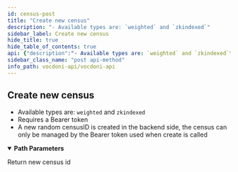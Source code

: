 ```yaml
---
id: census-post
title: "Create new census"
description: "- Available types are: `weighted` and `zkindexed`"
sidebar_label: Create new census
hide_title: true
hide_table_of_contents: true
api: {"description":"- Available types are: `weighted` and `zkindexed`\n- Requires a Bearer token\n- A new random censusID is created in the backend side, the census can only be managed by the Bearer token used when create is called","operationId":"censusPost","security":[{"bearerAuth":[]}],"tags":["census"],"parameters":[{"name":"type","in":"path","description":"Census types","required":true,"schema":{"type":"string","enum":["todo","todo2"]}}],"responses":{"200":{"description":"Return new census id","content":{"application/json":{"example":"{\n  \"censusID\":\"b547a9c83ad7d61b568cf10ebbb25338d680810fa219fa69477cfbd860b386c2\"\n}"}}}},"method":"post","path":"/censuses/{type}","servers":[{"url":"https://api.vocdoni.io/version/v3"}],"securitySchemes":{"bearerAuth":{"type":"http","scheme":"bearer"}},"info":{"version":"2.0.0","title":"Vocdoni API","license":{"name":"MIT"},"description":"**Goals and Objectives:** \nThe Vocdoni API is meant to be the entry point for external integrators to add voting capabilities to an existing  CRM, customer base and product experience. The API should act as a satellite that facilitates creating votes using  Vocdoni, without the hassle of learning a deep platform.\nThis API should allow to perform the basic primitives of the Vocdoni Protocol such as manage organizations, voting  processes and be able to vote, abstracting as much as possible the complexity and doing so, offering simple and  clear methods to perform such actions.\nLast but not least, the API should be modular and allow further expansion with other independent modules such as  payments, CSPs, SSI providers, CRM’s, etc. becoming a open voting block/”lego” for the Web2.0 & Web 3.0 world."},"postman":{"name":"Create new census","description":{"content":"- Available types are: `weighted` and `zkindexed`\n- Requires a Bearer token\n- A new random censusID is created in the backend side, the census can only be managed by the Bearer token used when create is called","type":"text/plain"},"url":{"path":["censuses",":type"],"host":["{{baseUrl}}"],"query":[],"variable":[{"disabled":false,"description":{"content":"(Required) Census types","type":"text/plain"},"type":"any","value":"","key":"type"}]},"header":[{"key":"Accept","value":"application/json"}],"method":"POST","auth":{"type":"bearer","bearer":[{"type":"any","value":"<Bearer Token>","key":"token"}]}}}
sidebar_class_name: "post api-method"
info_path: vocdoni-api/vocdoni-api
---
```



## Create new census



- Available types are: `weighted` and `zkindexed`
- Requires a Bearer token
- A new random censusID is created in the backend side, the census can only be managed by the Bearer token used when create is called

<details style={{"marginBottom":"1rem"}} data-collapsed={false} open={true}><summary style={{}}><strong>Path Parameters</strong></summary><div><ul><ParamsItem className={"paramsItem"} param={{"name":"type","in":"path","description":"Census types","required":true,"schema":{"type":"string","enum":["todo","todo2"]}}}></ParamsItem></ul></div></details><div><ApiTabs><TabItem label={"200"} value={"200"}><div>

Return new census id

</div><div><MimeTabs schemaType={"response"}><TabItem label={"application/json"} value={"application/json"}><SchemaTabs><TabItem label={"Example"} value={"Example"}><ResponseSamples responseExample={"{\n  \"censusID\":\"b547a9c83ad7d61b568cf10ebbb25338d680810fa219fa69477cfbd860b386c2\"\n}"} language={"json"}></ResponseSamples></TabItem></SchemaTabs></TabItem></MimeTabs></div></TabItem></ApiTabs></div>
      